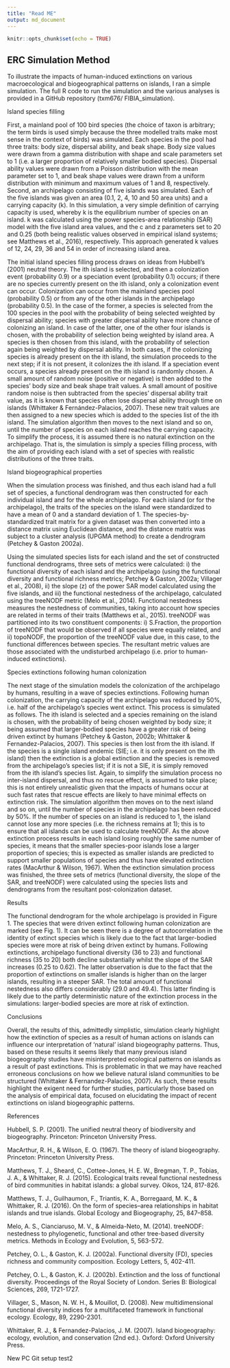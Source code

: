 ```yaml
---
title: "Read ME"
output: md_document
---
```


```r
knitr::opts_chunk$set(echo = TRUE)
```

## ERC Simulation Method

To illustrate the impacts of human-induced extinctions on various macroecological and biogeographical patterns on islands, I ran a simple simulation. The full R code to run the simulation and the various analyses is provided in a GitHub repository (txm676/ FIBIA_simulation).

Island species filling 

First, a mainland pool of 100 bird species (the choice of taxon is arbitrary; the term birds is used simply because the three modelled traits make most sense in the context of birds) was simulated. Each species in the pool had three traits: body size, dispersal ability, and beak shape. Body size values were drawn from a gamma distribution with shape and scale parameters set to 1 (i.e. a larger proportion of relatively smaller bodied species). Dispersal ability values were drawn from a Poisson distribution with the mean parameter set to 1, and beak shape values were drawn from a uniform distribution with minimum and maximum values of 1 and 8, respectively. Second, an archipelago consisting of five islands was simulated. Each of the five islands was given an area (0.1, 2, 4, 10 and 50 area units) and a carrying capacity (k). In this simulation, a very simple definition of carrying capacity is used, whereby k is the equilibrium number of species on an island. k was calculated using the power species-area relationship (SAR) model with the five island area values, and the c and z parameters set to 20 and 0.25 (both being realistic values observed in empirical island systems; see Matthews et al., 2016), respectively. This approach generated k values of 12, 24, 29, 36 and 54 in order of increasing island area. 

The initial island species filling process draws on ideas from Hubbell’s (2001) neutral theory. The ith island is selected, and then a colonization event (probability 0.9) or a speciation event (probability 0.1) occurs; if there are no species currently present on the ith island, only a colonization event can occur. Colonization can occur from the mainland species pool (probability 0.5) or from any of the other islands in the archipelago (probability 0.5). In the case of the former, a species is selected from the 100 species in the pool with the probability of being selected weighted by dispersal ability; species with greater dispersal ability have more chance of colonizing an island. In case of the latter, one of the other four islands is chosen, with the probability of selection being weighted by island area. A species is then chosen from this island, with the probability of selection again being weighted by dispersal ability. In both cases, if the colonizing species is already present on the ith island, the simulation proceeds to the next step; if it is not present, it colonizes the ith island. If a speciation event occurs, a species already present on the ith island is randomly chosen. A small amount of random noise (positive or negative) is then added to the species’ body size and beak shape trait values. A small amount of positive random noise is then subtracted from the species’ dispersal ability trait value, as it is known that species often lose dispersal ability through time on islands (Whittaker & Fernández-Palacios, 2007). These new trait values are then assigned to a new species which is added to the species list of the ith island. The simulation algorithm then moves to the next island and so on, until the number of species on each island reaches the carrying capacity. To simplify the process, it is assumed there is no natural extinction on the archipelago. That is, the simulation is simply a species filling process, with the aim of providing each island with a set of species with realistic distributions of the three traits.

Island biogeographical properties 

When the simulation process was finished, and thus each island had a full set of species, a functional dendrogram was then constructed for each individual island and for the whole archipelago. For each island (or for the archipelago), the traits of the species on the island were standardized to have a mean of 0 and a standard deviation of 1. The species-by-standardized trait matrix for a given dataset was then converted into a distance matrix using Euclidean distance, and the distance matrix was subject to a cluster analysis (UPGMA method) to create a dendrogram (Petchey & Gaston 2002a).

Using the simulated species lists for each island and the set of constructed functional dendrograms, three sets of metrics were calculated: i) the functional diversity of each island and the archipelago (using the functional diversity and functional richness metrics; Petchey & Gaston, 2002a; Villager et al., 2008), ii) the slope (z) of the power SAR model calculated using the five islands, and iii) the functional nestedness of the archipelago, calculated using the treeNODF metric (Melo et al., 2014). Functional nestedness measures the nestedness of communities, taking into account how species are related in terms of their traits (Matthews et al., 2015). treeNODF was partitioned into its two constituent components: i) S.Fraction, the proportion of treeNODF that would be observed if all species were equally related, and ii) topoNODF, the proportion of the treeNODF value due, in this case, to the functional differences between species. The resultant metric values are those associated with the undisturbed archipelago (i.e. prior to human-induced extinctions).

Species extinctions following human colonization

The next stage of the simulation models the colonization of the archipelago by humans, resulting in a wave of species extinctions. Following human colonization, the carrying capacity of the archipelago was reduced by 50%, i.e. half of the archipelago’s species went extinct. This process is simulated as follows. The ith island is selected and a species remaining on the island is chosen, with the probability of being chosen weighted by body size; it being assumed that larger-bodied species have a greater risk of being driven extinct by humans (Petchey & Gaston, 2002b; Whittaker & Fernandez-Palacios, 2007). This species is then lost from the ith island. If the species is a single island endemic (SIE; i.e. it is only present on the ith island) then the extinction is a global extinction and the species is removed from the archipelago’s species list; if it is not a SIE, it is simply removed from the ith island’s species list. Again, to simplify the simulation process no inter-island dispersal, and thus no rescue effect, is assumed to take place; this is not entirely unrealistic given that the impacts of humans occur at such fast rates that rescue effects are likely to have minimal effects on extinction risk. The simulation algorithm then moves on to the next island and so on, until the number of species in the archipelago has been reduced by 50%. If the number of species on an island is reduced to 1, the island cannot lose any more species (i.e. the richness remains at 1); this is to ensure that all islands can be used to calculate treeNODF. As the above extinction process results in each island losing roughly the same number of species, it means that the smaller species-poor islands lose a larger proportion of species; this is expected as smaller islands are predicted to support smaller populations of species and thus have elevated extinction rates (MacArthur & Wilson, 1967). When the extinction simulation process was finished, the three sets of metrics (functional diversity, the slope of the SAR, and treeNODF) were calculated using the species lists and dendrograms from the resultant post-colonization dataset.

Results

The functional dendrogram for the whole archipelago is provided in Figure 1. The species that were driven extinct following human colonization are marked (see Fig. 1). It can be seen there is a degree of autocorrelation in the identity of extinct species which is likely due to the fact that larger-bodied species were more at risk of being driven extinct by humans. Following extinctions, archipelago functional diversity (36 to 23) and functional richness (35 to 20) both decline substantially whilst the slope of the SAR increases (0.25 to 0.62). The latter observation is due to the fact that the proportion of extinctions on smaller islands is higher than on the larger islands, resulting in a steeper SAR. The total amount of functional nestedness also differs considerably (29.0 and 49.4). This latter finding is likely due to the partly deterministic nature of the extinction process in the simulations: larger-bodied species are more at risk of extinction. 

Conclusions

Overall, the results of this, admittedly simplistic, simulation clearly highlight how the extinction of species as a result of human actions on islands can influence our interpretation of ‘natural’ island biogeography patterns. Thus, based on these results it seems likely that many previous island biogeography studies have misinterpreted ecological patterns on islands as a result of past extinctions. This is problematic in that we may have reached erroneous conclusions on how we believe natural island communities to be structured (Whittaker & Fernandez-Palacios, 2007). As such, these results highlight the exigent need for further studies, particularly those based on the analysis of empirical data, focused on elucidating the impact of recent extinctions on island biogeographic patterns.  


References

Hubbell, S. P. (2001). The unified neutral theory of biodiversity and biogeography. Princeton: Princeton University Press.

MacArthur, R. H., & Wilson, E. O. (1967). The theory of island biogeography. Princeton: Princeton University Press.

Matthews, T. J., Sheard, C., Cottee-Jones, H. E. W., Bregman, T. P., Tobias, J. A., & Whittaker, R. J. (2015). Ecological traits reveal functional nestedness of bird communities in habitat islands: a global survey. Oikos, 124, 817-826.

Matthews, T. J., Guilhaumon, F., Triantis, K. A., Borregaard, M. K., & Whittaker, R. J. (2016). On the form of species–area relationships in habitat islands and true islands. Global Ecology and Biogeography, 25, 847–858.

Melo, A. S., Cianciaruso, M. V., & Almeida-Neto, M. (2014). treeNODF: nestedness to phylogenetic, functional and other tree-based diversity metrics. Methods in Ecology and Evolution, 5, 563-572.

Petchey, O. L., & Gaston, K. J. (2002a). Functional diversity (FD), species richness and community composition. Ecology Letters, 5, 402-411.

Petchey, O. L., & Gaston, K. J. (2002b). Extinction and the loss of functional diversity. Proceedings of the Royal Society of London. Series B: Biological Sciences, 269, 1721-1727.

Villager, S., Mason, N. W. H., & Mouillot, D. (2008). New multidimensional functional diversity indices for a multifaceted framework in functional ecology. Ecology, 89, 2290-2301.

Whittaker, R. J., & Fernandez-Palacios, J. M. (2007). Island biogeography: ecology, evolution, and conservation (2nd ed.). Oxford: Oxford University Press.

New PC Git setup test2


